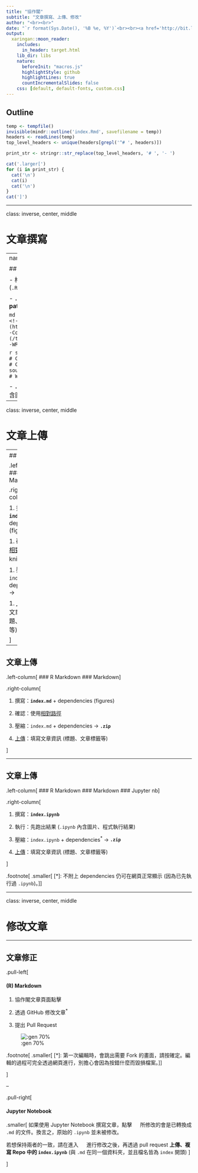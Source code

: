 ```yaml
---
title: "協作閣"
subtitle: "文章撰寫、上傳、修改"
author: "<br><br>"
date: "`r format(Sys.Date(), '%B %e, %Y')`<br><br><a href='http://bit.ly/collabinDocs' style='font-size:0.7em;'>bit.ly/collabinDocs</a>"
output:
  xaringan::moon_reader:
    includes:
      in_header: target.html
    lib_dir: libs
    nature:
      beforeInit: "macros.js"
      highlightStyle: github
      highlightLines: true
      countIncrementalSlides: false
    css: [default, default-fonts, custom.css]
---
```


## Outline

```r
temp <- tempfile()
invisible(mindr::outline('index.Rmd', savefilename = temp))
headers <- readLines(temp)
top_level_headers <- unique(headers[grepl('^# ', headers)])

print_str <- stringr::str_replace(top_level_headers, '# ', '- ')

cat('.larger[')
for (i in print_str) {
  cat('\n')
  cat(i)
  cat('\n')
}
cat(']')
```

---

class: inverse, center, middle

# 文章撰寫

---
name: relative-path

## 文章撰寫

- 格式：
    - **Markdown** (`.md`)
    - **R Markdown** (`.Rmd`)
    - **Jupyter Notebook** (`.ipynb`)
    
- **`.md`** 與 **`.Rmd`**：使用**.red[相對路徑 (relative path)]**

      ````md
      ![](path/to/img.png)                     <!--Correct-->
      ![](https://example.com/img.png)         <!--Correct-->
      ![](/this/is/absolute/path/on/collabin)  <!--WRONG !!!-->
      ````
      
      ````r
      source('./path/to/file.csv')               # Correct
      source('path/to/file.csv')                 # Correct
      source('/Users/who/i/cant/find/file.csv')  # WRONG !!!
      ````

- **`.ipynb`**：請**.red[先跑出結果]** (i.e. `.ipynb` 內含圖片、程式執行結果)


---

class: inverse, center, middle

# 文章上傳

---
## 文章上傳


.left-column[
### R Markdown
]

.right-column[

1. 撰寫：**`index.Rmd`** + dependencies (figures, `.R`)

1. 確認：使用[相對路徑](#relative-path)、可 knit 成 HTML

1. 壓縮：`index.Rmd` + dependencies → **`.zip`**

1. [上傳](https://goo.gl/forms/t76C5JNDjMx8DxX42)：填寫文章資訊 (標題、文章標籤等)

]

---

## 文章上傳

.left-column[
### R Markdown
### Markdown
]

.right-column[

1. 撰寫：**`index.md`** + dependencies (figures)

1. 確認：使用[相對路徑](#relative-path)

1. 壓縮：`index.md` + dependencies → **`.zip`**

1. [上傳](https://goo.gl/forms/t76C5JNDjMx8DxX42)：填寫文章資訊 (標題、文章標籤等)

]

---

## 文章上傳

.left-column[
### R Markdown
### Markdown
### Jupyter nb
]

.right-column[

1. 撰寫：**`index.ipynb`**

1. 執行：先跑出結果 (`.ipynb` 內含圖片、程式執行結果)

1. 壓縮：`index.ipynb` + dependencies<sup>\*</sup> → **`.zip`**

1. [上傳](https://goo.gl/forms/t76C5JNDjMx8DxX42)：填寫文章資訊 (標題、文章標籤等)

]

.footnote[
.smaller[
\[\*\]: 不附上 dependencies 仍可在網頁正常顯示 (因為已先執行過 `.ipynb`)。
]
]

---

class: inverse, center, middle


# 修改文章

---

## 文章修正

.pull-left[

#### (R) Markdown

1. 協作閣文章頁面點擊 <img style="display:inline-block;height: 1em;margin-bottom:0" src="https://bit.ly/2RRirG7">

1. 透過 GitHub 修改文章<sup>\*</sup>

1. 提出 Pull Request

![:gen 70%](edit-btn.png)

.footnote[
.smaller[
\[\*\]: 第一次編輯時，會跳出需要 Fork 的畫面，請按確定。編輯的過程可完全透過網頁進行，別擔心會因為按錯什麼而毀損檔案。
]]

]

--

.pull-right[

#### Jupyter Notebook

.smaller[
如果使用 Jupyter Notebook 撰寫文章，點擊 <img style="display:inline;height:1em;margin-bottom:0" src="https://bit.ly/2RRirG7"> 所修改的會是已轉換成 `.md` 的文件。換言之，原始的 `.ipynb` 並未被修改。

若想保持兩者的一致，請在進入 <img style="display:inline;height:1em;margin-bottom:0" src="https://bit.ly/2RRirG7"> 進行修改之後，再透過 pull request **上傳、複寫 Repo 中的 `index.ipynb`** (與 `.md` 在同一個資料夾，並且檔名皆為 `index` 開頭)
]

]

